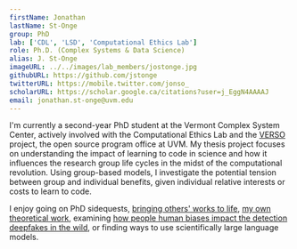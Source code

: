 ```yaml
---
firstName: Jonathan
lastName: St-Onge
group: PhD
lab: ['CDL', 'LSD', 'Computational Ethics Lab']
role: Ph.D. (Complex Systems & Data Science)
alias: J. St-Onge
imageURL: ../../images/lab_members/jostonge.jpg
githubURL: https://github.com/jstonge
twitterURL: https://mobile.twitter.com/jonso_
scholarURL: https://scholar.google.ca/citations?user=j_EggN4AAAAJ
email: jonathan.st-onge@uvm.edu
---
```


I'm currently a second-year PhD student at the Vermont Complex System Center, actively involved with the Computational Ethics Lab and the <a href="https://verso.w3.uvm.edu/">VERSO</a> project, the open source program office at UVM. My thesis project focuses on understanding the impact of learning to code in science and how it influences the research group life cycles in the midst of the computational revolution. Using group-based models, I investigate the potential tension between group and individual benefits, given individual relative interests or costs to learn to code. 

I enjoy going on PhD sidequests, <a href="https://observablehq.com/@jstonge/allotaxonometer-4-all?collection=@jstonge/allotaxonometer">bringing others' works to life</a>, <a href="https://jstonge.github.io/teenyverse/posts/source-sink/">my own theoretical work</a>, examining <a href="https://arxiv.org/abs/2210.10026">how people human biases impact the detection deepfakes in the wild</a>, or finding ways to use scientifically large language models.


